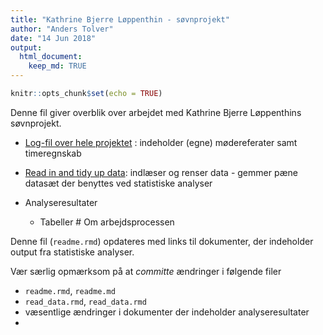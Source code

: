 ```yaml
---
title: "Kathrine Bjerre Løppenthin - søvnprojekt"
author: "Anders Tolver"
date: "14 Jun 2018"
output: 
  html_document:
    keep_md: TRUE
---
```


```r
knitr::opts_chunk$set(echo = TRUE)
```

Denne fil giver overblik over arbejdet med Kathrine Bjerre Løppenthins søvnprojekt.

* [Log-fil over hele projektet](Log.md) : indeholder (egne) mødereferater samt timeregnskab 

* [Read in and tidy up data](R/import_data.md): indlæser og renser data - gemmer pæne datasæt der benyttes ved statistiske analyser

* Analyseresultater
    + Tabeller
# Om arbejdsprocessen

Denne fil (`readme.rmd`) opdateres med links til dokumenter, der indeholder output fra statistiske analyser.

Vær særlig opmærksom på at *committe* ændringer i følgende filer

* `readme.rmd`, `readme.md`
* `read_data.rmd`, `read_data.rmd`
*  væsentlige ændringer i dokumenter der indeholder analyseresultater
* 
